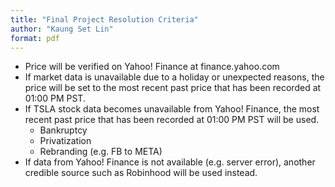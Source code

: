 ```yaml
---
title: "Final Project Resolution Criteria"
author: "Kaung Set Lin"
format: pdf
---
```


- Price will be verified on Yahoo! Finance at finance.yahoo.com
- If market data is unavailable due to a holiday or unexpected reasons, the price will be set to the most recent past price that has been recorded at 01:00 PM PST.
- If TSLA stock data becomes unavailable from Yahoo! Finance, the most recent past price that has been recorded at 01:00 PM PST will be used. 
  - Bankruptcy
  - Privatization
  - Rebranding (e.g. FB to META)
- If data from Yahoo! Finance is not available (e.g. server error), another credible source such as Robinhood will be used instead.   